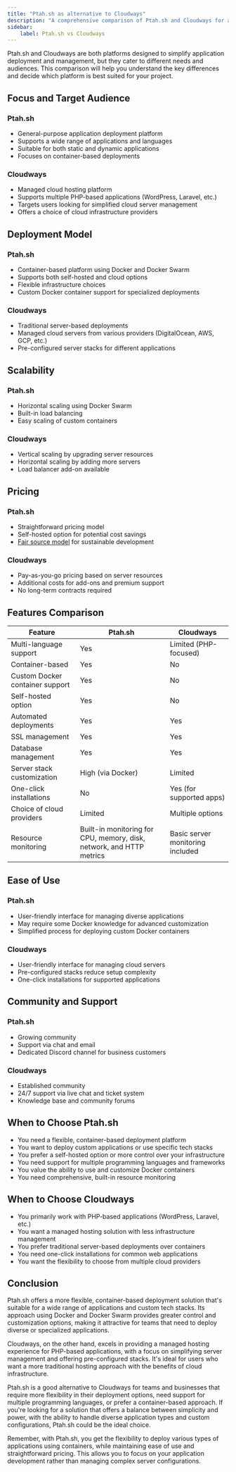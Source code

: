 ```yaml
---
title: "Ptah.sh as alternative to Cloudways"
description: "A comprehensive comparison of Ptah.sh and Cloudways for application deployment and management."
sidebar:
    label: Ptah.sh vs Cloudways
---
```


Ptah.sh and Cloudways are both platforms designed to simplify application deployment and management, but they cater to different needs and audiences. This comparison will help you understand the key differences and decide which platform is best suited for your project.

## Focus and Target Audience

### Ptah.sh
- General-purpose application deployment platform
- Supports a wide range of applications and languages
- Suitable for both static and dynamic applications
- Focuses on container-based deployments

### Cloudways
- Managed cloud hosting platform
- Supports multiple PHP-based applications (WordPress, Laravel, etc.)
- Targets users looking for simplified cloud server management
- Offers a choice of cloud infrastructure providers

## Deployment Model

### Ptah.sh
- Container-based platform using Docker and Docker Swarm
- Supports both self-hosted and cloud options
- Flexible infrastructure choices
- Custom Docker container support for specialized deployments

### Cloudways
- Traditional server-based deployments
- Managed cloud servers from various providers (DigitalOcean, AWS, GCP, etc.)
- Pre-configured server stacks for different applications

## Scalability

### Ptah.sh
- Horizontal scaling using Docker Swarm
- Built-in load balancing
- Easy scaling of custom containers

### Cloudways
- Vertical scaling by upgrading server resources
- Horizontal scaling by adding more servers
- Load balancer add-on available

## Pricing

### Ptah.sh
- Straightforward pricing model
- Self-hosted option for potential cost savings
- [Fair source model](/blog/2024-08-09-we-use-fair-source/) for sustainable development

### Cloudways
- Pay-as-you-go pricing based on server resources
- Additional costs for add-ons and premium support
- No long-term contracts required

## Features Comparison

| Feature | Ptah.sh | Cloudways |
|---------|---------|-----------|
| Multi-language support | Yes | Limited (PHP-focused) |
| Container-based | Yes | No |
| Custom Docker container support | Yes | No |
| Self-hosted option | Yes | No |
| Automated deployments | Yes | Yes |
| SSL management | Yes | Yes |
| Database management | Yes | Yes |
| Server stack customization | High (via Docker) | Limited |
| One-click installations | No | Yes (for supported apps) |
| Choice of cloud providers | Limited | Multiple options |
| Resource monitoring | Built-in monitoring for CPU, memory, disk, network, and HTTP metrics | Basic server monitoring included |

## Ease of Use

### Ptah.sh
- User-friendly interface for managing diverse applications
- May require some Docker knowledge for advanced customization
- Simplified process for deploying custom Docker containers

### Cloudways
- User-friendly interface for managing cloud servers
- Pre-configured stacks reduce setup complexity
- One-click installations for supported applications

## Community and Support

### Ptah.sh
- Growing community
- Support via chat and email
- Dedicated Discord channel for business customers

### Cloudways
- Established community
- 24/7 support via live chat and ticket system
- Knowledge base and community forums

## When to Choose Ptah.sh

- You need a flexible, container-based deployment platform
- You want to deploy custom applications or use specific tech stacks
- You prefer a self-hosted option or more control over your infrastructure
- You need support for multiple programming languages and frameworks
- You value the ability to use and customize Docker containers
- You need comprehensive, built-in resource monitoring

## When to Choose Cloudways

- You primarily work with PHP-based applications (WordPress, Laravel, etc.)
- You want a managed hosting solution with less infrastructure management
- You prefer traditional server-based deployments over containers
- You need one-click installations for common web applications
- You want the flexibility to choose from multiple cloud providers

## Conclusion

Ptah.sh offers a more flexible, container-based deployment solution that's suitable for a wide range of applications and custom tech stacks. Its approach using Docker and Docker Swarm provides greater control and customization options, making it attractive for teams that need to deploy diverse or specialized applications.

Cloudways, on the other hand, excels in providing a managed hosting experience for PHP-based applications, with a focus on simplifying server management and offering pre-configured stacks. It's ideal for users who want a more traditional hosting approach with the benefits of cloud infrastructure.

Ptah.sh is a good alternative to Cloudways for teams and businesses that require more flexibility in their deployment options, need support for multiple programming languages, or prefer a container-based approach. If you're looking for a solution that offers a balance between simplicity and power, with the ability to handle diverse application types and custom configurations, Ptah.sh could be the ideal choice.

Remember, with Ptah.sh, you get the flexibility to deploy various types of applications using containers, while maintaining ease of use and straightforward pricing. This allows you to focus on your application development rather than managing complex server configurations.

<DocsCTA />